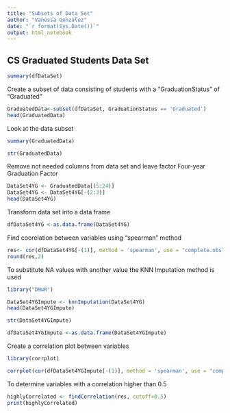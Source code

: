```yaml
---
title: "Subsets of Data Set"
author: "Vanessa Gonzalez"
date: "`r format(Sys.Date())`"
output: html_notebook
---
```


## CS Graduated Students Data Set
```r
summary(dfDataSet)
```

Create a subset of data consisting of students with a "GraduationStatus" of "Graduated"
```r
GraduatedData<-subset(dfDataSet, GraduationStatus == 'Graduated')
head(GraduatedData)
```
Look at the data subset
```r
summary(GraduatedData)
```
```r
str(GraduatedData)
```


Remove not needed columns from data set and leave factor Four-year Graduation Factor
```r
DataSet4YG <- GraduatedData[(5:24)]
DataSet4YG <- DataSet4YG[-(2:3)]
head(DataSet4YG)
```

Transform data set into a data frame
```r
dfDataSet4YG <-as.data.frame(DataSet4YG)
```
Find coorelation between variables using "spearman" method
```r
res<- cor(dfDataSet4YG[-(1)], method = 'spearman', use = "complete.obs") 
round(res,2)
```

To substitute NA values with another value the KNN Imputation method is used
```r
library("DMwR")

DataSet4YGImpute <- knnImputation(DataSet4YG)
head(DataSet4YGImpute)
```
```r
str(DataSet4YGImpute)
```

```r
dfDataSet4YGImpute <-as.data.frame(DataSet4YGImpute)
```

Create a correlation plot between variables
```r
library(corrplot)
```
```r
corrplot(cor(dfDataSet4YGImpute[-(1)], method = 'spearman', use = "complete.obs"))
```
To determine variables with a correlation higher than 0.5
```r
highlyCorrelated <- findCorrelation(res, cutoff=0.5)
print(highlyCorrelated)
```

